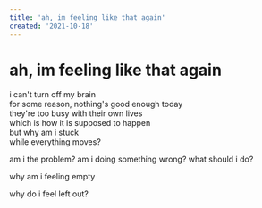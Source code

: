 ```yaml
---
title: 'ah, im feeling like that again'
created: '2021-10-18'
---
```


# ah, im feeling like that again

i can't turn off my brain  
for some reason, nothing's good enough today  
they're too busy with their own lives  
which is how it is supposed to happen  
but why am i stuck  
while everything moves?

am i the problem? am i doing something wrong? what should i do?

why am i feeling empty

why do i feel left out?
